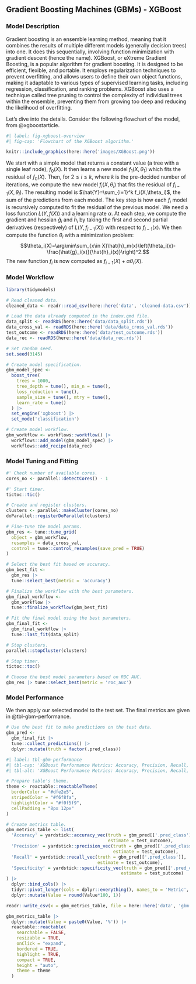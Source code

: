 ## Gradient Boosting Machines (GBMs) - XGBoost

### Model Description
Gradient boosting is an ensemble learning method, meaning that it combines the results of multiple different models (generally decision trees) into one. It does this sequentially, involving function minimization with gradient descent (hence the name). XGBoost, or eXtreme Gradient Boosting, is a popular algorithm for gradient boosting. It is designed to be efficient, flexible, and portable. It employs regularization techniques to prevent overfitting, and allows users to define their own object functions, making it adaptable to various types of supervised learning tasks, including regression, classification, and ranking problems. XGBoost also uses a technique called tree pruning to control the complexity of individual trees within the ensemble, preventing them from growing too deep and reducing the likelihood of overfitting.

Let's dive into the details. Consider the following flowchart of the model, from @xgboostarticle.

```r
#| label: fig-xgboost-overview
#| fig-cap: 'Flowchart of the XGBoost algorithm.'

knitr::include_graphics(here::here('images/XGBoost.png'))
```

We start with a simple model that returns a constant value (a tree with a single leaf node), $f_0(X)$. It then learns a new model $f_1(X, \theta_1)$ which fits the residual of $f_0(X)$. Then, for $2\le i\le k$, where $k$ is the pre-decided number of iterations, we compute the new model $f_i(X, \theta_i)$ that fits the residual of $f_{i-1}(X, \theta_i)$. The resulting model is $\hat{Y}=\sum_{i=1}^k f_i(X,\theta_i)$, the sum of the predictions from each model. The key step is how each $f_i$ model is recursively computed to fit the residual of the previous model. We need a loss function $L(Y, f(X))$ and a learning rate $\alpha$. At each step, we compute the gradient and hessian $\hat{g}_i$ and $\hat{h}_i$ by taking the first and second partial derivatives (respectively) of $L(Y, f_{i-1}(X))$ with respect to $f_{i-1}(x)$. We then compute the function $\theta_i$ with a minimization problem:
$$\theta_i(X)=\arg\min\sum_{x\in X}\hat{h}_m(x)\left(\theta_i(x)-\frac{\hat{g}_i(x)}{\hat{h}_i(x)}\right)^2.$$
The new function $f_i$ is now computed as $f_{i-1}(X) + \alpha\theta_i(X)$. 

### Model Workflow

```r

library(tidymodels)

# Read cleaned data.
cleaned_data <- readr::read_csv(here::here('data', 'cleaned-data.csv'))

# Load the data already computed in the index.qmd file.
data_split <- readRDS(here::here('data/data_split.rds'))
data_cross_val <- readRDS(here::here('data/data_cross_val.rds'))
test_outcome <- readRDS(here::here('data/test_outcome.rds'))
data_rec <- readRDS(here::here('data/data_rec.rds'))

# Set random seed.
set.seed(3145)

```

```r

# Create model specification.
gbm_model_spec <- 
  boost_tree(
    trees = 1000,
    tree_depth = tune(), min_n = tune(),
    loss_reduction = tune(),
    sample_size = tune(), mtry = tune(),
    learn_rate = tune()
  ) |>
  set_engine('xgboost') |>
  set_mode('classification')

# Create model workflow.
gbm_workflow <- workflows::workflow() |>
  workflows::add_model(gbm_model_spec) |>
  workflows::add_recipe(data_rec)

```

### Model Tuning and Fitting


```r

#' Check number of available cores.
cores_no <- parallel::detectCores() - 1

#' Start timer.
tictoc::tic()

# Create and register clusters.
clusters <- parallel::makeCluster(cores_no)
doParallel::registerDoParallel(clusters)

# Fine-tune the model params.
gbm_res <- tune::tune_grid(
  object = gbm_workflow,
  resamples = data_cross_val,
  control = tune::control_resamples(save_pred = TRUE)
)

# Select the best fit based on accuracy.
gbm_best_fit <- 
  gbm_res |> 
  tune::select_best(metric = 'accuracy')

# Finalize the workflow with the best parameters.
gbm_final_workflow <- 
  gbm_workflow |>
  tune::finalize_workflow(gbm_best_fit)

# Fit the final model using the best parameters.
gbm_final_fit <- 
  gbm_final_workflow |> 
  tune::last_fit(data_split)

# Stop clusters.
parallel::stopCluster(clusters)

# Stop timer.
tictoc::toc()

# Choose the best model parameters based on ROC AUC.
gbm_res |> tune::select_best(metric = 'roc_auc')

```

### Model Performance

We then apply our selected model to the test set. The final metrics are given in @tbl-gbm-performance.

```r

# Use the best fit to make predictions on the test data.
gbm_pred <- 
  gbm_final_fit |> 
  tune::collect_predictions() |>
  dplyr::mutate(truth = factor(.pred_class))

```


```r
#| label: tbl-gbm-performance
#| tbl-cap: 'XGBoost Performance Metrics: Accuracy, Precision, Recall, and Specificity.'
#| tbl-alt: 'XGBoost Performance Metrics: Accuracy, Precision, Recall, and Specificity.'

# Prepare table's theme.
theme <- reactable::reactableTheme(
  borderColor = "#dfe2e5",
  stripedColor = "#f6f8fa", 
  highlightColor = "#f0f5f9",
  cellPadding = "8px 12px"
)

# Create metrics table.
gbm_metrics_table <- list(
  'Accuracy' = yardstick::accuracy_vec(truth = gbm_pred[['.pred_class']],
                                       estimate = test_outcome),
  'Precision' = yardstick::precision_vec(truth = gbm_pred[['.pred_class']],
                                         estimate = test_outcome),
  'Recall' = yardstick::recall_vec(truth = gbm_pred[['.pred_class']],
                                   estimate = test_outcome),
  'Specificity' = yardstick::specificity_vec(truth = gbm_pred[['.pred_class']],
                                            estimate = test_outcome)
) |>
  dplyr::bind_cols() |>
  tidyr::pivot_longer(cols = dplyr::everything(), names_to = 'Metric', values_to = 'Value') |>
  dplyr::mutate(Value = round(Value*100, 1))

readr::write_csv(x = gbm_metrics_table, file = here::here('data', 'gbm-metrics.csv'))

gbm_metrics_table |>
  dplyr::mutate(Value = paste0(Value, '%')) |>
  reactable::reactable(
    searchable = FALSE, 
    resizable = TRUE,
    onClick = "expand",
    bordered = TRUE,
    highlight = TRUE, 
    compact = TRUE,
    height = "auto",
    theme = theme
  )

```